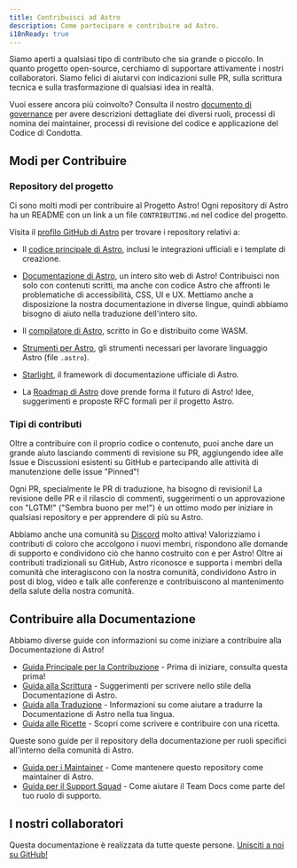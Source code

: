 ```yaml
---
title: Contribuisci ad Astro
description: Come partecipare e contribuire ad Astro.
i18nReady: true
---
```


Siamo aperti a qualsiasi tipo di contributo che sia grande o piccolo. In quanto progetto open-source, cerchiamo di supportare attivamente i nostri collaboratori. Siamo felici di aiutarvi con indicazioni sulle PR, sulla scrittura tecnica e sulla trasformazione di qualsiasi idea in realtà.  

Vuoi essere ancora più coinvolto? Consulta il nostro [documento di governance](https://github.com/withastro/.github/blob/main/GOVERNANCE.md) per avere descrizioni dettagliate dei diversi ruoli, processi di nomina dei maintainer, processi di revisione del codice e applicazione del Codice di Condotta.

## Modi per Contribuire

### Repository del progetto

Ci sono molti modi per contribuire al Progetto Astro! Ogni repository di Astro ha un README con un link a un file `CONTRIBUTING.md` nel codice del progetto.

Visita il [profilo GitHub di Astro](https://github.com/withastro) per trovare i repository relativi a:

- Il [codice principale di Astro](https://github.com/withastro/astro), inclusi le integrazioni ufficiali e i template di creazione.

- [Documentazione di Astro](https://github.com/withastro/docs), un intero sito web di Astro! Contribuisci non solo con contenuti scritti, ma anche con codice Astro che affronti le problematiche di accessibilità, CSS, UI e UX. Mettiamo anche a disposizione la nostra documentazione in diverse lingue, quindi abbiamo bisogno di aiuto nella traduzione dell'intero sito.

- Il [compilatore di Astro](https://github.com/withastro/compiler), scritto in Go e distribuito come WASM.

- [Strumenti per Astro](https://github.com/withastro/language-tools), gli strumenti necessari per lavorare linguaggio Astro (file `.astro`).

- [Starlight](https://github.com/withastro/starlight), il framework di documentazione ufficiale di Astro.

- La [Roadmap di Astro](https://github.com/withastro/roadmap) dove prende forma il futuro di Astro! Idee, suggerimenti e proposte RFC formali per il progetto Astro.

### Tipi di contributi

Oltre a contribuire con il proprio codice o contenuto, puoi anche dare un grande aiuto lasciando commenti di revisione su PR, aggiungendo idee alle Issue e Discussioni esistenti su GitHub e partecipando alle attività di manutenzione delle issue "Pinned"!

Ogni PR, specialmente le PR di traduzione, ha bisogno di revisioni! La revisione delle PR e il rilascio di commenti, suggerimenti o un approvazione con "LGTM!" ("Sembra buono per me!") è un ottimo modo per iniziare in qualsiasi repository e per apprendere di più su Astro.

Abbiamo anche una comunità su [Discord](https://astro.build/chat) molto attiva! Valorizziamo i contributi di coloro che accolgono i nuovi membri, rispondono alle domande di supporto e condividono ciò che hanno costruito con e per Astro! Oltre ai contributi tradizionali su GitHub, Astro riconosce e supporta i membri della comunità che interagiscono con la nostra comunità, condividono Astro in post di blog, video e talk alle conferenze e contribuiscono al mantenimento della salute della nostra comunità.

## Contribuire alla Documentazione

Abbiamo diverse guide con informazioni su come iniziare a contribuire alla Documentazione di Astro!

- [Guida Principale per la Contribuzione](https://github.com/withastro/docs/blob/main/CONTRIBUTING.md) - Prima di iniziare, consulta questa prima!
- [Guida alla Scrittura](https://github.com/withastro/docs/blob/main/contributor-guides/writing-and-style-guide.md) - Suggerimenti per scrivere nello stile della Documentazione di Astro.
- [Guida alla Traduzione](https://github.com/withastro/docs/blob/main/contributor-guides/translating-astro-docs.md) - Informazioni su come aiutare a tradurre la Documentazione di Astro nella tua lingua.
- [Guida alle Ricette](https://github.com/withastro/docs/blob/main/contributor-guides/submitting-a-recipe.md) - Scopri come scrivere e contribuire con una ricetta.

Queste sono guide per il repository della documentazione per ruoli specifici all'interno della comunità di Astro.
- [Guida per i Maintainer](https://github.com/withastro/docs/blob/main/contributor-guides/astro-maintainers-guide-to-docs.md) - Come mantenere questo repository come maintainer di Astro.
- [Guida per il Support Squad](https://github.com/withastro/docs/blob/main/contributor-guides/support-squad-guide-to-docs.md) - Come aiutare il Team Docs come parte del tuo ruolo di supporto.

## I nostri collaboratori

Questa documentazione è realizzata da tutte queste persone. [Unisciti a noi su GitHub!](https://github.com/withastro/docs)

<ContributorList githubRepo="withastro/docs" />
